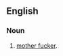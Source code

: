 ==English==

===Noun===
{{en-noun|head=mudda fucka}}

# {{lb|en|informal|slang|nonstandard|offensive}} [[mother fucker]].